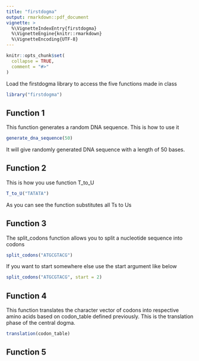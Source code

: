 ```yaml
---
title: "firstdogma"
output: rmarkdown::pdf_document
vignette: >
  %\VignetteIndexEntry{firstdogma}
  %\VignetteEngine{knitr::rmarkdown}
  %\VignetteEncoding{UTF-8}
---
```


```r
knitr::opts_chunk$set(
  collapse = TRUE,
  comment = "#>"
)
```

Load the firstdogma library to access the five functions made in class

```r
library("firstdogma")
```

## Function 1

This function generates a random DNA sequence. This is how to use it

```r
generate_dna_sequence(50)
```

It will give randomly generated DNA sequence with a length of 50 bases.

## Function 2

This is how you use function T_to_U

```r
T_to_U("TATATA")
```

As you can see the function substitutes all Ts to Us

## Function 3

The split_codons function allows you to split a nucleotide sequence into codons

```r

split_codons("ATGCGTACG")
```

If you want to start somewhere else use the start argument like below

```r
split_codons("ATGCGTACG", start = 2)
```

## Function 4

This function translates the character vector of codons into respective amino acids based on codon_table defined previously. This is the translation phase of the central dogma.

```r
translation(codon_table)
```

## Function 5
